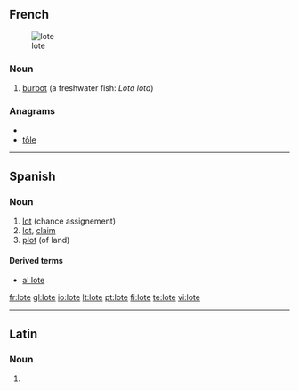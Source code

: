==French==
[[Image: Trüsche Walchensee.jpg|thumb|lote]]

===Noun===
{{infl|fr|noun|g=f}}

# [[burbot]] (a freshwater fish: ''Lota lota'')

{{tbot entry|French|burbot|2009|May|fr}}

===Anagrams===
* {{alphagram|elot}}
* [[tôle#French|tôle]]

----

==Spanish==

===Noun===
{{es-noun-m}}

# [[lot]] (chance assignement)
# [[lot]], [[claim]]
# [[plot]] (of land)

====Derived terms====
* [[al lote]]

[[fr:lote]]
[[gl:lote]]
[[io:lote]]
[[lt:lote]]
[[pt:lote]]
[[fi:lote]]
[[te:lote]]
[[vi:lote]]

----
==Latin==

===Noun===
{{la-noun-form|lōte}}

# {{inflection of|lotus|lōtus|voc|s|lang=la}}
{{count page|[[Wiktionary:Page count]]}}
{{rfc-auto}}